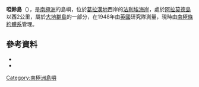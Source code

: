 {{coord|68|43|S|67|35|W|source:GNIS|display=title}}

'''啞鈴島'''（{{lang-en|Dumbbell Island}}），是[[南極洲|南極洲]]的島嶼，位於[[葛拉漢地|葛拉漢地]]西岸的[[法利埃海岸|法利埃海岸]]，處於[[阿拉莫德島|阿拉莫德島]]以西2公里，屬於[[大地群島|大地群島]]的一部分，在1948年由[[英國|英國]]研究隊測量，現時由[[南極條約體系|南極條約體系]]管理。

==參考資料==
*{{cite gnis | type = antarid | id = 4155| name = Dumbbell Island| accessdate = 2012-02-02}}
*{{usgs-gazetteer|id=4155}}

{{DEFAULTSORT:Dumbbell Island}}
[[Category:南極洲島嶼|Category:南極洲島嶼]]


{{FallièresCoast-geo-stub}}
